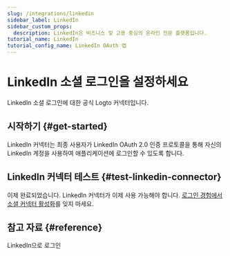 ```yaml
---
slug: /integrations/linkedin
sidebar_label: LinkedIn
sidebar_custom_props:
  description: LinkedIn은 비즈니스 및 고용 중심의 온라인 전문 플랫폼입니다.
tutorial_name: LinkedIn
tutorial_config_name: LinkedIn OAuth 앱
---
```




# LinkedIn 소셜 로그인을 설정하세요

LinkedIn 소셜 로그인에 대한 공식 Logto 커넥터입니다.

<GuideTip />

## 시작하기 \{#get-started}

LinkedIn 커넥터는 최종 사용자가 LinkedIn OAuth 2.0 인증 프로토콜을 통해 자신의 LinkedIn 계정을 사용하여 애플리케이션에 로그인할 수 있도록 합니다.

<Integration />

## LinkedIn 커넥터 테스트 \{#test-linkedin-connector}

이제 완료되었습니다. LinkedIn 커넥터가 이제 사용 가능해야 합니다. [로그인 경험에서 소셜 커넥터 활성화](/connectors/social-connectors/#enable-social-sign-in)를 잊지 마세요.

## 참고 자료 \{#reference}

<Url href="https://learn.microsoft.com/en-us/linkedin/consumer/integrations/self-serve/sign-in-with-linkedin">
  LinkedIn으로 로그인
</Url>
